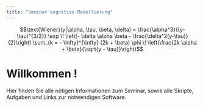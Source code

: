 ```yaml
---
title: "Seminar kognitive Modellierung"
---
```


$$\text{Wiener}(y|\alpha, \tau, \beta, \delta) =
\frac{\alpha^3}{(y-\tau)^{3/2}} \exp \! \left(- \delta \alpha \beta -
\frac{\delta^2(y-\tau)}{2}\right) \sum_{k = - \infty}^{\infty} (2k +
\beta) \phi \! \left(\frac{2k \alpha + \beta}{\sqrt{y - \tau}}\right)$$



# Willkommen ! 

Hier finden Sie alle nötigen Informationen zum Seminar, sowie alle Skripte, Aufgaben und Links zur notwendigen Software.